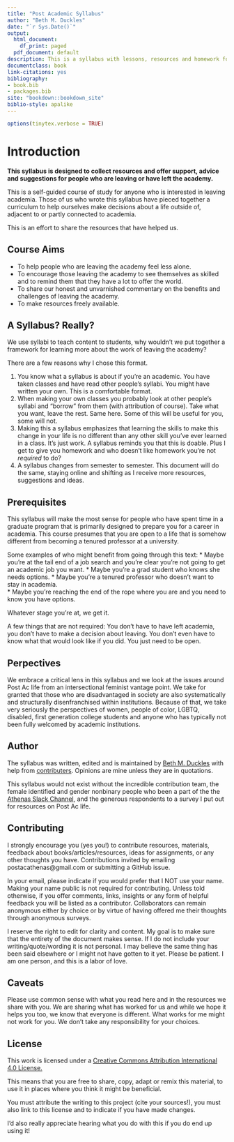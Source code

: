 ```yaml
--- 
title: "Post Academic Syllabus"
author: "Beth M. Duckles"
date: "`r Sys.Date()`"
output:
  html_document:
    df_print: paged
  pdf_document: default
description: This is a syllabus with lessons, resources and homework for those who have left or are thinking about leaving Academia.
documentclass: book
link-citations: yes
bibliography:
- book.bib
- packages.bib
site: "bookdown::bookdown_site"
biblio-style: apalike
---
```

```r
options(tinytex.verbose = TRUE)
```

# Introduction


**This syllabus is designed to collect resources and offer support, advice and suggestions for people who are leaving or have left the academy. **

This is a self-guided course of study for anyone who is interested in leaving academia. Those of us who wrote this syllabus have pieced together a curriculum to help ourselves make decisions about a life outside of, adjacent to or partly connected to academia. 

This is an effort to share the resources that have helped us.  

## Course Aims 
* To help people who are leaving the academy feel less alone. 
* To encourage those leaving the academy to see themselves as skilled and to remind them that they have a lot to offer the world. 
* To share our honest and unvarnished commentary on the benefits and challenges of leaving the academy.
* To make resources freely available. 

## A Syllabus? Really? 

We use syllabi to teach content to students, why wouldn’t we put together a framework for learning more about the work of leaving the academy? 

There are a few reasons why I chose this format. 

1) You know what a syllabus is about if you’re an academic. You have taken classes and have read other people’s syllabi. You might have written your own. This is a comfortable format.  
2) When making your own classes you probably look at other people’s syllabi and “borrow” from them (with attribution of course). Take what you want, leave the rest. Same here. Some of this will be useful for you, some will not. 
3) Making this a syllabus emphasizes that learning the skills to make this change in your life is no different than any other skill you've ever learned in a class. It’s just work. A syllabus reminds you that this is doable. Plus I get to give you homework and who doesn't like homework you're not *required* to do?
4) A syllabus changes from semester to semester. This document will do the same, staying online and shifting as I receive more resources, suggestions and ideas. 

## Prerequisites

This syllabus will make the most sense for people who have spent time in a graduate program that is primarily designed to prepare you for a career in academia. This course presumes that you are open to a life that is somehow different from becoming a tenured professor at a university.  

Some examples of who might benefit from going through this text: 
 * Maybe you're at the tail end of a job search and you’re clear you're not going to get an academic job you want. 
 * Maybe you’re a grad student who knows she needs options. 
 * Maybe you’re a tenured professor who doesn’t want to stay in academia.  
 * Maybe you're reaching the end of the rope where you are and you need to know you have options. 

Whatever stage you’re at, we get it.  

A few things that are not required: You don't have to have left academia, you don't have to make a decision about leaving. You don't even have to know what that would look like if you did. You just need to be open. 

## Perpectives 
We embrace a critical lens in this syllabus and we look at the issues around Post Ac life from an intersectional feminist vantage point. We take for granted that those who are disadvantaged in society are also systematically and structurally disenfranchised within institutions. Because of that, we take very seriously the perspectives of women, people of color, LGBTQ, disabled, first generation college students and anyone who has typically not been fully welcomed by academic institutions.  

## Author 
The syllabus was written, edited and is maintained by [Beth M. Duckles](https://github.com/bduckles) with help from [contributers](LINK). Opinions are mine unless they are in quotations.

This syllabus would not exist without the incredible contribution team, the female identified and gender nonbinary people who been a part of the the [Athenas Slack Channel](https://www.postacathenas.com/), and the generous respondents to a survey I put out for resources on Post Ac life.  

## Contributing

I strongly encourage you (yes you!) to contribute resources, materials, feedback about books/articles/resources, ideas for assignments, or any other thoughts you have. Contributions invited by emailing postacathenas@gmail.com or submitting a GitHub issue.  

In your email, please indicate if you would prefer that I NOT use your name. Making your name public is not required for contributing. Unless told otherwise, if you offer comments, links, insights or any form of helpful feedback you will be listed as a contributor. Collaborators can remain anonymous either by choice or by virtue of having offered me their thoughts through anonymous surveys. 

I reserve the right to edit for clarity and content. My goal is to make sure that the entirety of the document makes sense. If I do not include your writing/quote/wording it is not personal. I may believe the same thing has been said elsewhere or I might not have gotten to it yet. Please be patient. I am one person, and this is a labor of love.

## Caveats 
Please use common sense with what you read here and in the resources we share with you. We are sharing what has worked for us and while we hope it helps you too, we know that everyone is different. What works for me might not work for you. We don't take any responsibility for your choices.  

## License 
This work is licensed under a [Creative Commons Attribution International 4.0 License.](https://creativecommons.org/licenses/by/4.0/) 

This means that you are free to share, copy, adapt or remix this material, to use it in places where you think it might be beneficial. 

You must attribute the writing to this project (cite your sources!), you must also link to this license and to indicate if you have made changes. 

I’d also really appreciate hearing what you do with this if you do end up using it! 




